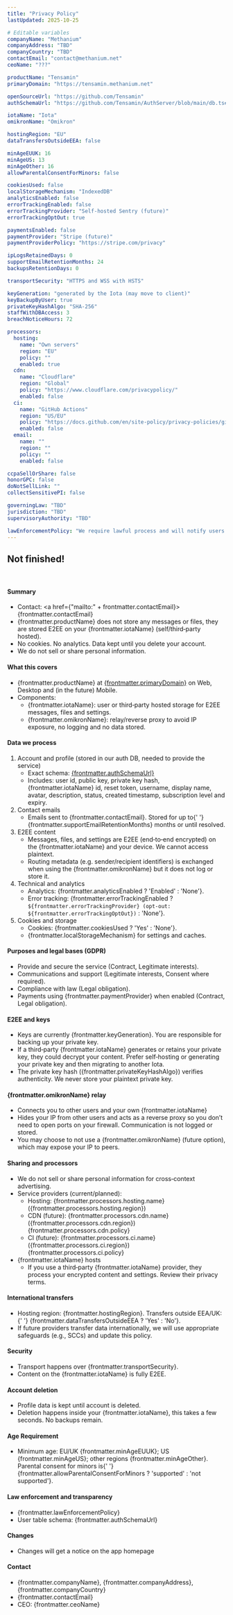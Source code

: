 ```yaml
---
title: "Privacy Policy"
lastUpdated: 2025-10-25

# Editable variables
companyName: "Methanium"
companyAddress: "TBD"
companyCountry: "TBD"
contactEmail: "contact@methanium.net"
ceoName: "???"

productName: "Tensamin"
primaryDomain: "https://tensamin.methanium.net"

openSourceUrl: "https://github.com/Tensamin"
authSchemaUrl: "https://github.com/Tensamin/AuthServer/blob/main/db.ts#L149-L161"

iotaName: "Iota"
omikronName: "Omikron"

hostingRegion: "EU"
dataTransfersOutsideEEA: false

minAgeEUUK: 16
minAgeUS: 13
minAgeOther: 16
allowParentalConsentForMinors: false

cookiesUsed: false
localStorageMechanism: "IndexedDB"
analyticsEnabled: false
errorTrackingEnabled: false
errorTrackingProvider: "Self-hosted Sentry (future)"
errorTrackingOptOut: true

paymentsEnabled: false
paymentProvider: "Stripe (future)"
paymentProviderPolicy: "https://stripe.com/privacy"

ipLogsRetainedDays: 0
supportEmailRetentionMonths: 24
backupsRetentionDays: 0

transportSecurity: "HTTPS and WSS with HSTS"

keyGeneration: "generated by the Iota (may move to client)"
keyBackupByUser: true
privateKeyHashAlgo: "SHA-256"
staffWithDBAccess: 3
breachNoticeHours: 72

processors:
  hosting:
    name: "Own servers"
    region: "EU"
    policy: ""
    enabled: true
  cdn:
    name: "Cloudflare"
    region: "Global"
    policy: "https://www.cloudflare.com/privacypolicy/"
    enabled: false
  ci:
    name: "GitHub Actions"
    region: "US/EU"
    policy: "https://docs.github.com/en/site-policy/privacy-policies/github-privacy-statement"
    enabled: false
  email:
    name: ""
    region: ""
    policy: ""
    enabled: false

ccpaSellOrShare: false
honorGPC: false
doNotSellLink: ""
collectSensitivePI: false

governingLaw: "TBD"
jurisdiction: "TBD"
supervisoryAuthority: "TBD"

lawEnforcementPolicy: "We require lawful process and will notify users unless legally prohibited."
---
```


## Not finished!

<br />

#### Summary

- Contact: <a href={"mailto:" + frontmatter.contactEmail}>{frontmatter.contactEmail}</a>
- {frontmatter.productName} does not store any messages or files, they are stored E2EE on your {frontmatter.iotaName} (self/third‑party
  hosted).
- No cookies. No analytics. Data kept until you delete your account.
- We do not sell or share personal information.

#### What this covers

- {frontmatter.productName} at <a href={frontmatter.primaryDomain}>{frontmatter.primaryDomain}</a> on Web, Desktop and (in the future) Mobile.
- Components:
  - {frontmatter.iotaName}: user or third‑party hosted storage for E2EE
    messages, files and settings.
  - {frontmatter.omikronName}: relay/reverse proxy to avoid IP exposure, no
    logging and no data stored.

#### Data we process

1. Account and profile (stored in our auth DB, needed to provide the service)
   - Exact schema: <a href={frontmatter.authSchemaUrl}>{frontmatter.authSchemaUrl}</a>
   - Includes: user id, public key, private key hash, {frontmatter.iotaName} id, reset token, username, display name, avatar, description, status, created timestamp, subscription level and expiry.
2. Contact emails
   - Emails sent to {frontmatter.contactEmail}. Stored for up to{' '}
     {frontmatter.supportEmailRetentionMonths} months or until resolved.
3. E2EE content
   - Messages, files, and settings are E2EE (end‑to‑end encrypted) on the
     {frontmatter.iotaName} and your device. We cannot access plaintext.
   - Routing metadata (e.g. sender/recipient identifiers) is exchanged when using the {frontmatter.omikronName} but it does not log or store it.
4. Technical and analytics
   - Analytics: {frontmatter.analyticsEnabled ? 'Enabled' : 'None'}.
   - Error tracking: {frontmatter.errorTrackingEnabled
     ? `${frontmatter.errorTrackingProvider} (opt‑out: ${frontmatter.errorTrackingOptOut})`
     : 'None'}.
5. Cookies and storage
   - Cookies: {frontmatter.cookiesUsed ? 'Yes' : 'None'}.
   - {frontmatter.localStorageMechanism} for settings and
     caches.

#### Purposes and legal bases (GDPR)

- Provide and secure the service (Contract, Legitimate interests).
- Communications and support (Legitimate interests, Consent where required).
- Compliance with law (Legal obligation).
- Payments using {frontmatter.paymentProvider} when enabled (Contract, Legal
  obligation).

#### E2EE and keys

- Keys are currently {frontmatter.keyGeneration}. You are responsible for
  backing up your private key.
- If a third‑party {frontmatter.iotaName} generates or retains your private
  key, they could decrypt your content. Prefer self‑hosting or generating your private key and then migrating to another Iota.
- The private key hash ({frontmatter.privateKeyHashAlgo}) verifies
  authenticity. We never store your plaintext private key.

#### {frontmatter.omikronName} relay

- Connects you to other users and your own {frontmatter.iotaName}
- Hides your IP from other users and acts as a reverse proxy so you don’t
  need to open ports on your firewall. Communication is not logged or stored.
- You may choose to not use a {frontmatter.omikronName} (future option), which
  may expose your IP to peers.

#### Sharing and processors

- We do not sell or share personal information for cross‑context advertising.
- Service providers (current/planned):
  - Hosting: {frontmatter.processors.hosting.name} ({frontmatter.processors.hosting.region})
  - CDN (future): {frontmatter.processors.cdn.name} ({frontmatter.processors.cdn.region})  {frontmatter.processors.cdn.policy}
  - CI (future): {frontmatter.processors.ci.name} ({frontmatter.processors.ci.region})  {frontmatter.processors.ci.policy}
- {frontmatter.iotaName} hosts
  - If you use a third‑party {frontmatter.iotaName} provider, they process
    your encrypted content and settings. Review their privacy terms.

#### International transfers

- Hosting region: {frontmatter.hostingRegion}. Transfers outside EEA/UK:{' '}
  {frontmatter.dataTransfersOutsideEEA ? 'Yes' : 'No'}.
- If future providers transfer data internationally, we will use appropriate
  safeguards (e.g., SCCs) and update this policy.

#### Security

- Transport happens over {frontmatter.transportSecurity}.
- Content on the {frontmatter.iotaName} is fully E2EE.

#### Account deletion

- Profile data is kept until account is deleted.
- Deletion happens inside your {frontmatter.iotaName}, this takes a few seconds. No backups remain.

#### Age Requirement

- Minimum age: EU/UK {frontmatter.minAgeEUUK}; US {frontmatter.minAgeUS};
  other regions {frontmatter.minAgeOther}. Parental consent for minors is{' '}
  {frontmatter.allowParentalConsentForMinors ? 'supported' : 'not supported'}.

#### Law enforcement and transparency

- {frontmatter.lawEnforcementPolicy}
- User table schema: {frontmatter.authSchemaUrl}

#### Changes

- Changes will get a notice on the app homepage

#### Contact

- {frontmatter.companyName}, {frontmatter.companyAddress},
  {frontmatter.companyCountry}
- {frontmatter.contactEmail}
- CEO: {frontmatter.ceoName}
